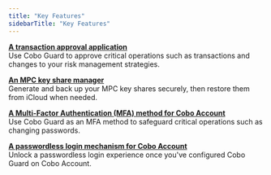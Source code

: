 ```yaml
---
title: "Key Features"
sidebarTitle: "Key Features"
---
```


<u>**A transaction approval application**</u><br />
Use Cobo Guard to approve critical operations such as transactions and changes to your risk management strategies.

<u>**An MPC key share manager**</u><br />
Generate and back up your MPC key shares securely, then restore them from iCloud when needed.

<u>**A Multi-Factor Authentication (MFA) method for Cobo Account**</u><br />
Use Cobo Guard as an MFA method to safeguard critical operations such as changing passwords.

<u>**A passwordless login mechanism for Cobo Account**</u><br />
Unlock a passwordless login experience once you've configured Cobo Guard on Cobo Account.